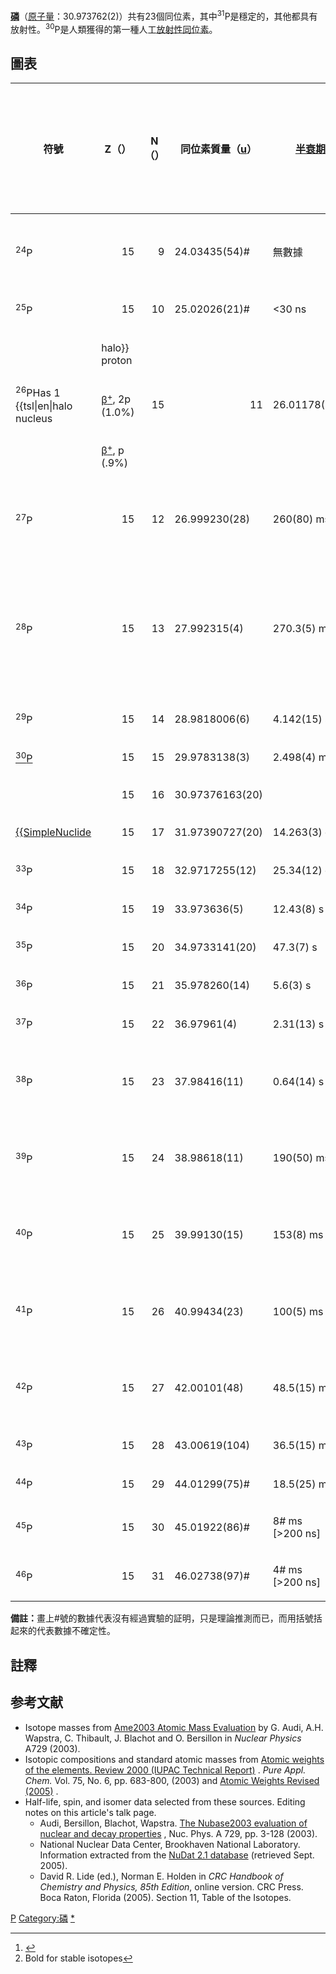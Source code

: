 {{not|磷的同素異形體}}
{{infobox element isotopes
|name=磷
|symbol=P
|isotopes=
{{infobox element isotopes/isotopes stable | mn=31 | sym=P | na=100% |firstlinks=yes}}
{{infobox element isotopes/isotopes decays | mn=32 | sym=P | na=[[痕量同位素|痕量]] | hl=14.28 d | dm={{衰變|β-}} | de=1.709 | link1=硫-32 | tsl1=sulfur-32 | lang1=en | pn=32|ps=S}}
{{infobox element isotopes/isotopes decays | mn=33 | sym=P | na=痕量 | hl=25.3 d | dm=β<sup>−</sup> | de=0.249 | link1=硫-33  | tsl1=sulfur-33 | lang1=en | pn=33|ps=S}}
|isotopes table footnote=
|standard atomic weight={{val|30.973761998|(5)}}
|conventional atomic weight=
|standard atomic weight ref={{CIAAW2016}}
}}
'''[[磷|磷]]'''（[[原子量|原子量]]：30.973762(2)）共有23個同位素，其中<sup>31</sup>P是穩定的，其他都具有放射性。<sup>30</sup>P是人類獲得的第一種人工[[放射性同位素|放射性同位素]]。

==圖表==
{| class="wikitable" style="font-size:95%; white-space:nowrap"
! 符號
! Z（{{Subatomic particle|link=yes|Proton}}）
! N（{{Subatomic particle|link=yes|Neutron}}）
! 同位素質量（[[原子質量單位|u]]）
! [[半衰期|半衰期]]
! [[衰變方式|衰變<br>方式]]<ref>{{cite web |url=http://www.nucleonica.net/unc.aspx |title=Universal Nuclide Chart |publisher=nucleonica |registration=yes |accessdate=2015-09-10 |archive-date=2017-02-19 |archive-url=https://web.archive.org/web/20170219043412/http://www.nucleonica.net/unc.aspx |dead-url=no }}</ref>
! [[衰变产物|衰變<br>產物]]<ref group="n">Bold for stable isotopes</ref>
! 原子核<br />[[自旋|自旋]]
! 相對[[豐度|豐度]]<br />（[[莫耳|莫耳]]分率）
! 相對[[豐度|豐度]]的變化量<br />（[[莫耳|莫耳]]分率）
|-
| rowspan=2|<sup>24</sup>P
| rowspan=2 style="text-align:right" | 15
| rowspan=2 style="text-align:right" | 9
| rowspan=2|24.03435(54)#
| rowspan=2|無數據
| [[质子发射|p]] (>99.9%)
| <sup>23</sup>Si
| rowspan=2|(1+)#
| rowspan=2|
| rowspan=2|
|-
| {{衰變|β+}} (<.1%)
| <sup>24</sup>Si
|-
| <sup>25</sup>P
| style="text-align:right" | 15
| style="text-align:right" | 10
| 25.02026(21)#
| <30 ns
| p
| <sup>24</sup>Si
| (1/2+)#
|
|
|-
| rowspan=3|<sup>26</sup>P<ref group="n">Has 1 {{tsl|en|halo nucleus||halo}} proton</ref>
| rowspan=3 style="text-align:right" | 15
| rowspan=3 style="text-align:right" | 11
| rowspan=3|26.01178(21)#
| rowspan=3|43.7(6) ms
| [[正电子发射|β<sup>+</sup>]] (98.1%)
| <sup>26</sup>Si
| rowspan=3|(3+)
| rowspan=3|
| rowspan=3|
|-
| [[正电子发射|β<sup>+</sup>]], 2p (1.0%)
| '''<sup>24</sup>Mg'''
|-
| [[正电子发射|β<sup>+</sup>]], p (.9%)
| <sup>25</sup>Al
|-
| rowspan=2|<sup>27</sup>P
| rowspan=2 style="text-align:right" | 15
| rowspan=2 style="text-align:right" | 12
| rowspan=2|26.999230(28)
| rowspan=2|260(80) ms
| [[正电子发射|β<sup>+</sup>]] (99.93%)
| <sup>27</sup>Si
| rowspan=2|1/2+
| rowspan=2|
| rowspan=2|
|-
| [[正电子发射|β<sup>+</sup>]], p (.07%)
| <sup>26</sup>Al
|-
| rowspan=3|<sup>28</sup>P
| rowspan=3 style="text-align:right" | 15
| rowspan=3 style="text-align:right" | 13
| rowspan=3|27.992315(4)
| rowspan=3|270.3(5) ms
| β<sup>+</sup> (99.99%)
| '''<sup>28</sup>Si'''
| rowspan=3|3+
| rowspan=3|
| rowspan=3|
|-
| [[正电子发射|β<sup>+</sup>]], p (.0013%)
| '''<sup>27</sup>Al'''
|-
| [[正电子发射|β<sup>+</sup>]], [[Α衰变|α]] (8.6×10<sup>−4</sup>%)
| '''<sup>24</sup>Mg'''
|-
| <sup>29</sup>P
| style="text-align:right" | 15
| style="text-align:right" | 14
| 28.9818006(6)
| 4.142(15) s
| β<sup>+</sup>
| '''<sup>29</sup>Si'''
| 1/2+
|
|
|-
| [[磷-30|<sup>30</sup>P]]
| style="text-align:right" | 15
| style="text-align:right" | 15
| 29.9783138(3)
| 2.498(4) min
| β<sup>+</sup>
| '''<sup>30</sup>Si'''
| 1+
|
|
|-
| {{SimpleNuclide|磷|link=yes}}
| style="text-align:right" | 15
| style="text-align:right" | 16
| 30.97376163(20)
| colspan=3 align=center|'''{{衰變|穩定}}'''
| 1/2+
| 1.0000
|
|-
| [[磷-32|{{SimpleNuclide]]
| style="text-align:right" | 15
| style="text-align:right" | 17
| 31.97390727(20)
| 14.263(3) d
| [[Β衰变|β<sup>−</sup>]]
| '''<sup>32</sup>S'''
| 1+
|[[痕量元素|痕量]]
|
|-
| <sup>33</sup>P
| style="text-align:right" | 15
| style="text-align:right" | 18
| 32.9717255(12)
| 25.34(12) d
| [[Β衰变|β<sup>−</sup>]]
| '''<sup>33</sup>S'''
| 1/2+
|
|
|-
| <sup>34</sup>P
| style="text-align:right" | 15
| style="text-align:right" | 19
| 33.973636(5)
| 12.43(8) s
| β<sup>−</sup>
| '''<sup>34</sup>S'''
| 1+
|
|
|-
| <sup>35</sup>P
| style="text-align:right" | 15
| style="text-align:right" | 20
| 34.9733141(20)
| 47.3(7) s
| β<sup>−</sup>
| <sup>35</sup>S
| 1/2+
|
|
|-
| <sup>36</sup>P
| style="text-align:right" | 15
| style="text-align:right" | 21
| 35.978260(14)
| 5.6(3) s
| β<sup>−</sup>
| '''<sup>36</sup>S'''
| 4−#
|
|
|-
| <sup>37</sup>P
| style="text-align:right" | 15
| style="text-align:right" | 22
| 36.97961(4)
| 2.31(13) s
| β<sup>−</sup>
| <sup>37</sup>S
| 1/2+#
|
|
|-
| rowspan=2|<sup>38</sup>P
| rowspan=2 style="text-align:right" | 15
| rowspan=2 style="text-align:right" | 23
| rowspan=2|37.98416(11)
| rowspan=2|0.64(14) s
| β<sup>−</sup> (88%)
| <sup>38</sup>S
| rowspan=2|
| rowspan=2|
| rowspan=2|
|-
| [[Β衰变|β<sup>−</sup>]], [[中子發射|n]] (12%)
| <sup>37</sup>S
|-
| rowspan=2|<sup>39</sup>P
| rowspan=2 style="text-align:right" | 15
| rowspan=2 style="text-align:right" | 24
| rowspan=2|38.98618(11)
| rowspan=2|190(50) ms
| β<sup>−</sup> (74%)
| <sup>39</sup>S
| rowspan=2|1/2+#
| rowspan=2|
| rowspan=2|
|-
| β<sup>−</sup>, n (26%)
| <sup>38</sup>S
|-
| rowspan=2|<sup>40</sup>P
| rowspan=2 style="text-align:right" | 15
| rowspan=2 style="text-align:right" | 25
| rowspan=2|39.99130(15)
| rowspan=2|153(8) ms
| β<sup>−</sup> (70%)
| <sup>40</sup>S
| rowspan=2|(2−,3−)
| rowspan=2|
| rowspan=2|
|-
| β<sup>−</sup>, n (30%)
| <sup>39</sup>S
|-
| rowspan=2|<sup>41</sup>P
| rowspan=2 style="text-align:right" | 15
| rowspan=2 style="text-align:right" | 26
| rowspan=2|40.99434(23)
| rowspan=2|100(5) ms
| β<sup>−</sup> (70%)
| <sup>41</sup>S
| rowspan=2|1/2+#
| rowspan=2|
| rowspan=2|
|-
| β<sup>−</sup>, n (30%)
| <sup>40</sup>S
|-
| rowspan=2|<sup>42</sup>P
| rowspan=2 style="text-align:right" | 15
| rowspan=2 style="text-align:right" | 27
| rowspan=2|42.00101(48)
| rowspan=2|48.5(15) ms
| β<sup>−</sup> (50%)
| <sup>42</sup>S
| rowspan=2|
| rowspan=2|
| rowspan=2|
|-
| β<sup>−</sup>, n (50%)
| <sup>41</sup>S
|-
| <sup>43</sup>P
| style="text-align:right" | 15
| style="text-align:right" | 28
| 43.00619(104)
| 36.5(15) ms
| β<sup>−</sup>, n
| <sup>42</sup>S
| 1/2+#
|
|
|-
| <sup>44</sup>P
| style="text-align:right" | 15
| style="text-align:right" | 29
| 44.01299(75)#
| 18.5(25) ms
| β<sup>−</sup>
| <sup>44</sup>S
|
|
|
|-
| <sup>45</sup>P
| style="text-align:right" | 15
| style="text-align:right" | 30
| 45.01922(86)#
| 8# ms [>200 ns]
| β<sup>−</sup>
| <sup>45</sup>S
| 1/2+#
|
|
|-
| <sup>46</sup>P
| style="text-align:right" | 15
| style="text-align:right" | 31
| 46.02738(97)#
| 4# ms [>200 ns]
| β<sup>−</sup>
| <sup>46</sup>S
|
|
|
|}

'''備註：'''畫上#號的數據代表沒有經過實驗的証明，只是理論推測而已，而用括號括起來的代表數據不確定性。

{{Isotope box | 這一個= 磷的同位素 | 前一個= 矽的同位素 |下一個= 硫的同位素 }}

== 註釋 ==
<references group="n"/>
==参考文献==
{{Reflist}}
* Isotope masses from [https://web.archive.org/web/20080923134436/http://www.nndc.bnl.gov/amdc/index.html Ame2003 Atomic Mass Evaluation] by G. Audi, A.H. Wapstra, C. Thibault, J. Blachot and O. Bersillon in ''Nuclear Physics'' A729 (2003).
* Isotopic compositions and standard atomic masses from [http://www.iupac.org/publications/pac/2003/7506/7506x0683.html Atomic weights of the elements. Review 2000 (IUPAC Technical Report)] {{Wayback|url=http://www.iupac.org/publications/pac/2003/7506/7506x0683.html |date=20110324090740 }}. ''Pure Appl. Chem.'' Vol. 75, No. 6, pp. 683-800, (2003) and [http://www.iupac.org/news/archives/2005/atomic-weights_revised05.html Atomic Weights Revised (2005)] {{Wayback|url=http://www.iupac.org/news/archives/2005/atomic-weights_revised05.html |date=20080305062433 }}.
* Half-life, spin, and isomer data selected from these sources. Editing notes on this article's talk page.
** Audi, Bersillon, Blachot, Wapstra. [http://amdc.in2p3.fr/web/nubase_en.html The Nubase2003 evaluation of nuclear and decay properties] {{Wayback|url=http://amdc.in2p3.fr/web/nubase_en.html |date=20110716114059 }}, Nuc. Phys. A 729, pp. 3-128 (2003).
** National Nuclear Data Center, Brookhaven National Laboratory. Information extracted from the [http://www.nndc.bnl.gov/nudat2/ NuDat 2.1 database] {{Wayback|url=http://www.nndc.bnl.gov/nudat2/ |date=20180714022824 }} (retrieved Sept. 2005).
** David R. Lide (ed.), Norman E. Holden in ''CRC Handbook of Chemistry and Physics, 85th Edition'', online version. CRC Press. Boca Raton, Florida (2005). Section 11, Table of the Isotopes.

{{Isotope nav}}

[[Category:各元素同位素列表|P]]
[[Category:磷|Category:磷]]
[[Category:磷的同位素|*]]